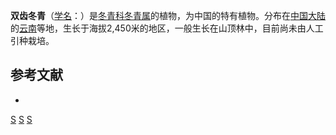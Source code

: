 {{Speciesbox 
| taxon = Ilex bidens
| authority = [[吴征镒|C. Y. Wu]] ex [[李雅茹|Y. R. Li]]
}}

'''双齿冬青'''（[[学名|学名]]：{{lang|la|''Ilex bidens''}}）是[[冬青科|冬青科]][[冬青属|冬青属]]的植物，为中国的特有植物。分布在[[中国大陆|中国大陆]]的[[云南|云南]]等地，生长于海拔2,450米的地区，一般生长在山顶林中，目前尚未由人工引种栽培。

== 参考文献 ==
<div class="references-small">
* {{cite web| url =http://www.bioinfo.cn/db05/KmzwSpecies.php?action=view&id=14080| title =双齿冬青| work =《中国高等植物数据库全库》| publisher =中国科学院微生物研究所| author =昆明植物研究所| accessdate =2009-02-24| archive-date =2016-03-05| archive-url =https://web.archive.org/web/20160305054413/http://www.bioinfo.cn/db05/KmzwSpecies.php?action=view&id=14080| dead-url =yes}}
</div>
{{Taxonbar|from=Q10912603}}

[[Category:冬青属|S]]
[[Category:中國特有植物|S]]
[[Category:云南植物|S]]